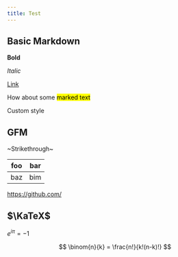 ```yaml
---
title: Test
---
```


## Basic Markdown

**Bold**

_Italic_

[Link](https://github.com/)

How about some <mark>marked text</mark>

<p style={{color: 'orangered'}}>Custom style</p>

## GFM

~Strikethrough~

| foo | bar |
| --- | --- |
| baz | bim |

https://github.com/

## $\KaTeX$

$e^{i\pi} = -1$

$$
\binom{n}{k} = \frac{n!}{k!(n-k)!}
$$
